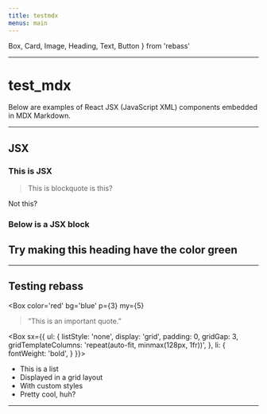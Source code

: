 ```yaml
---
title: testmdx
menus: main
---
```



  Box,
  Card,
  Image,
  Heading,
  Text,
  Button
} from 'rebass'

---

# test_mdx

Below are  examples of React JSX (JavaScript XML) components embedded in MDX Markdown. 

---

## JSX


<div style={{ padding: '20px', backgroundColor: 'pink' }}>
  <h3>This is JSX</h3>
</div>

> This is blockquote
is this?

Not this?

### Below is a JSX block

<div style={{ padding: '10px 30px', backgroundColor: 'cyan' }}>
  <h2>Try making this heading have the color green</h2>
</div>

>
>

---

## Testing rebass

<Box
  color='red'
  bg='blue'
  p={3}
  my={5}
>
> ”This is an important quote.”
</Box>

<Box
  sx={{
    ul: {
      listStyle: 'none',
      display: 'grid',
      padding: 0,
      gridGap: 3,
      gridTemplateColumns: 'repeat(auto-fit, minmax(128px, 1fr))',
    },
    li: {
      fontWeight: 'bold',
    }
  }}>
- This is a list
- Displayed in a grid layout
- With custom styles
- Pretty cool, huh?
</Box>

---
